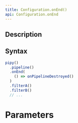 ```yaml
---
title: Configuration.onEnd()
api: Configuration.onEnd
---
```


## Description

<Summary/>

## Syntax

``` js
pipy()
  .pipeline()
  .onEnd(
    () => onPipelineDestroyed()
  )
  .filterA()
  .filterB()
  // ...
```

# Parameters

<Parameters/>
